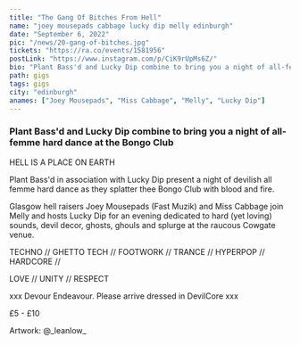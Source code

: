 ---
title: "The Gang Of Bitches From Hell"
name: "joey mousepads cabbage lucky dip melly edinburgh"
date: "September 6, 2022"
pic: "/news/20-gang-of-bitches.jpg"
tickets: "https://ra.co/events/1581956"
postLink: "https://www.instagram.com/p/CiK9rUpMs6Z/"
bio: "Plant Bass'd and Lucky Dip combine to bring you a night of all-femme hard dance at the Bongo Club"
path: gigs
tags: gigs
city: "edinburgh"
anames: ["Joey Mousepads", "Miss Cabbage", "Melly", "Lucky Dip"]
---

### Plant Bass'd and Lucky Dip combine to bring you a night of all-femme hard dance at the Bongo Club

HELL IS A PLACE ON EARTH

Plant Bass'd in association with Lucky Dip present a night of devilish all femme hard dance as they splatter thee Bongo Club with blood and fire.

Glasgow hell raisers Joey Mousepads (Fast Muzik) and Miss Cabbage join Melly and hosts Lucky Dip for an evening dedicated to hard (yet loving) sounds, devil decor, ghosts, ghouls and splurge at the raucous Cowgate venue.

TECHNO // GHETTO TECH // FOOTWORK // TRANCE // HYPERPOP // HARDCORE //

LOVE // UNITY // RESPECT

xxx Devour Endeavour. Please arrive dressed in DevilCore xxx

£5 - £10

Artwork: @\_leanlow\_
